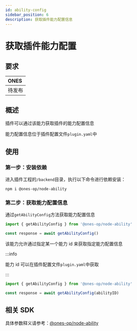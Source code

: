 ```yaml
---
id: ability-config
sidebar_position: 6
description: 获取插件能力配置信息
---
```



# 获取插件能力配置

## 要求

| **ONES** |
| :------- |
| 待发布   |

## 概述

插件可以通过该能力获取插件的能力配置信息

能力配置信息位于插件配置文件`plugin.yaml`中

## 使用

### 第一步：安装依赖

进入插件工程的`/backend`目录，执行以下命令进行依赖安装：

```shell
npm i @ones-op/node-ability
```

### 第二步：获取能力配置信息

通过`getAbilityConfig`方法获取能力配置信息

```typescript
import { getAbilityConfig } from '@ones-op/node-ability'

const response = await getAbilityConfig()
```

该能力允许通过指定某一个能力 id 来获取指定能力配置信息

:::info

能力 id 可以在插件配置文件`plugin.yaml`中获取

:::

```typescript
import { getAbilityConfig } from '@ones-op/node-ability'

const response = await getAbilityConfig(abilityID)
```

## 相关 SDK

具体参数释义请参考：[@ones-op/node-ability](../../reference/packages/node-ability/node-ability.mdx)
